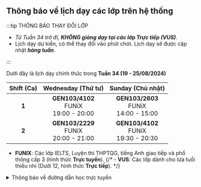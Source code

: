 ## Thông báo về lịch dạy các lớp trên hệ thống

:::tip THÔNG BÁO THAY ĐỔI LỚP

- _Từ Tuần 34 trở đi, **KHÔNG giảng dạy tại các lớp Trực tiếp (VUS)**._
- Lịch dạy dự kiến, có thể thay đổi vào phút chót. Lịch dạy sẽ được cập nhật **_hàng tuần_**.

:::

Dưới đây là lịch dạy chính thức trong **Tuần 34 (19 - 25/08/2024)**

| **Shift (Ca)** |           **Wednesday (Thứ tư)**             |            **Sunday (Chủ nhật)**             |
|:--------------:|:--------------------------------------------:|:--------------------------------------------:|
|      **1**     | **GEN103/4102** <br/>FUNiX<br/>19:00 - 20:00 | **GEN103/2603** <br/>FUNiX<br/>14:00 - 15:00 |
|      **2**     | **GEN103/2229** <br/>FUNiX<br/>20:00 - 21:00 | **GEN103/4102** <br/>FUNiX<br/>19:30 - 20:30 |

- **FUNIX**: Các lớp IELTS, Luyện thi THPTQG, tiếng Anh giao tiếp và phổ thông cấp 3 (hình thức **Trực tuyến**).
{/* - **VUS**: Các lớp dành cho lứa tuổi thiếu nhi (Dưới 12, hình thức **Trực tiếp**). */}

<details>
<summary>Thông báo về đường dẫn học trực tuyến</summary>
<div>

**_Việc học trực tuyến sẽ được thực hiện qua hạ tầng online. Đường dẫn sẽ được cung cấp trong quá trình học. Người học
cũng có thể theo dõi các video bài giảng qua YouTube ở hai đường dẫn phía dưới._**

**_Trân trọng cảm ơn._**

</div>
</details>
